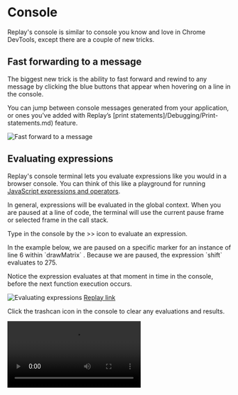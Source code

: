 
# Console

Replay's console is similar to console you know and love in Chrome DevTools, except there are a couple of new tricks.

## Fast forwarding to a message

The biggest new trick is the ability to fast forward and rewind to any message by clicking the blue buttons that appear when hovering on a line in the console.

You can jump between console messages generated from your application, or ones you’ve added with Replay’s [print statements]/Debugging/Print-statements.md) feature.

![Fast forward to a message](/media/reference-guide/dev-tools/console/fast-forward.png)

## Evaluating expressions

Replay's console terminal lets you evaluate expressions like you would in a browser console. You can think of this like a playground for running [JavaScript expressions and operators](https://developer.mozilla.org/en-US/docs/Web/JavaScript/Guide/Expressions_and_Operators).

In general, expressions will be evaluated in the global context. When you are paused at a line of code, the terminal will use the current pause frame or selected frame in the call stack.

Type in the console by the >> icon to evaluate an expression.

<Callout type="info" emoji="💡">
In the example below, we are paused on a specific marker for an instance of line 6 within `drawMatrix` . Because we are paused, the expression `shift` evaluates to 275.

Notice the expression evaluates at that moment in time in the console, before the next function execution occurs.
</Callout>

![Evaluating expressions](/media/reference-guide/dev-tools/console/evaluating-expressions.png)
[Replay link](https://app.replay.io/recording/75ff9d7c-9e46-4e8b-99b9-34fd86c6c85d?point=4218741197559736527307753725624504&time=1699.2&hasFrames=true)

Click the trashcan icon in the console to clear any evaluations and results.

<Video src="/media/reference-guide/dev-tools/console/clear-console.mov"/>

## Autocomplete

When typing in the terminal, you will see autocomplete suggestions. Autocomplete is one of those features that help you get into a state of flow. 

<LoomVideo src="https://www.loom.com/embed/82ffc61536e0418c9b47c9218fba9f39" />

## Inspecting objects

Clicking on an object lets you see an expanded view of its properties. Unlike traditional consoles which will show the object’s property values as they are now, when you expand an object in Replay you will see the values as they were when the message was logged to the Console!

<Video src="/media/reference-guide/dev-tools/console/inspecting-objects.mp4" />
[Original replay](https://app.replay.io/recording/the-s-series-snowboard-hydrogen--6649f1d0-1526-42ce-835d-852cd62d4b5c)

[Original replay](https://app.replay.io/recording/the-s-series-snowboard-hydrogen--6649f1d0-1526-42ce-835d-852cd62d4b5c)

## Viewing stack traces

Replay Errors can be expanded to view the stack trace and see where the error originated. Clicking on a stack trace function or source location will navigate the Source Editor to the line of code.

<Video src="/media/reference-guide/dev-tools/console/viewing-stack-traces.mp4" />


## Console message types

The console settings panel is useful for filtering console exceptions, errors, warnings, and logs when they are not helpful. It's also possible to filter console logs by adding a query in the filter bar.

![Untitled](/media/reference-guide/dev-tools/console/Untitled-2.png)

## Viewing event listeners

Replay can show event listeners for mouse, keyboard, worker, and any other standard event in the console. You can toggle which event listeners are output in the console in the same console settings pane. Check out [Events]/Viewer/Events.md) for more details on event types.

## Searching & Filtering messages

Console messages can be filtered via the filter input in the Console Header. You can also search console messages by pressing `cmd-f` and adding a query in the search input in the footer. 

In general, filtering is useful when you want to narrow the results don to just the matching messages and searching is useful when you want to quickly jump to a matching message.

![Untitled](/media/reference-guide/dev-tools/console/Untitled-3.png)

## Object Getters and Setters

<Callout type="info" emoji="👉">
Here’s [an example replay](https://app.replay.io/recording/getters-and-setters--ac0800f9-325f-4fe2-a252-287ecce4d5b4) for playing with Getters and Setters that is used in the screenshots below. Check out [this video on Twitch](https://www.twitch.tv/videos/1423016337) of the example.
</Callout>

You can view object getters and setters three ways:

- Getters will show in the object details when logged to the console.

![Screen Shot 2022-03-11 at 10.26.40 AM.png](/media/reference-guide/dev-tools/console/Screen_Shot_2022-03-11_at_10.26.40_AM.png)

- The getters and setters will populate with autocomplete when inputing an object in the console.

![Screen Shot 2022-03-11 at 11.19.04 AM.png](/media/reference-guide/dev-tools/console/Screen_Shot_2022-03-11_at_11.19.04_AM.png)

- When viewing an object in a source, the object details will list the getters.

![Screen Shot 2022-03-11 at 10.27.15 AM.png](/media/reference-guide/dev-tools/console/Screen_Shot_2022-03-11_at_10.27.15_AM.png)

### Viewing Timestamps

It’s possible to view the timestamp for each console log by selecting Timestamps in the bottom of the drawer

![Untitled](/media/reference-guide/dev-tools/console/Untitled-4.png)